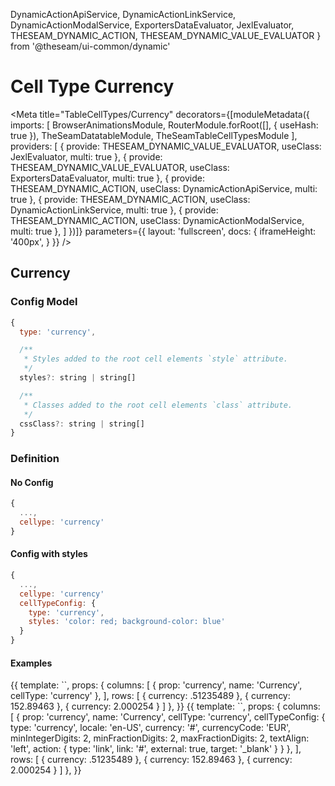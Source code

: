 

  DynamicActionApiService,
  DynamicActionLinkService,
  DynamicActionModalService,
  ExportersDataEvaluator,
  JexlEvaluator,
  THESEAM_DYNAMIC_ACTION,
  THESEAM_DYNAMIC_VALUE_EVALUATOR
} from '@theseam/ui-common/dynamic'

# Cell Type Currency

<Meta title="TableCellTypes/Currency"
  decorators={[moduleMetadata({
    imports: [
      BrowserAnimationsModule,
      RouterModule.forRoot([], { useHash: true }),
      TheSeamDatatableModule,
      TheSeamTableCellTypesModule
    ],
    providers: [
      { provide: THESEAM_DYNAMIC_VALUE_EVALUATOR, useClass: JexlEvaluator, multi: true },
      { provide: THESEAM_DYNAMIC_VALUE_EVALUATOR, useClass: ExportersDataEvaluator, multi: true },
      { provide: THESEAM_DYNAMIC_ACTION, useClass: DynamicActionApiService, multi: true },
      { provide: THESEAM_DYNAMIC_ACTION, useClass: DynamicActionLinkService, multi: true },
      { provide: THESEAM_DYNAMIC_ACTION, useClass: DynamicActionModalService, multi: true },
    ]
  })]}
  parameters={{
    layout: 'fullscreen',
    docs: {
      iframeHeight: '400px',
    }
  }}
/>

## Currency

### Config Model

```js
{
  type: 'currency',

  /**
   * Styles added to the root cell elements `style` attribute.
   */
  styles?: string | string[]

  /**
   * Classes added to the root cell elements `class` attribute.
   */
  cssClass?: string | string[]
}
```

### Definition

#### No Config

```js
{
  ...,
  cellype: 'currency'
}
```

#### Config with styles

```js
{
  ...,
  cellype: 'currency'
  cellTypeConfig: {
    type: 'currency',
    styles: 'color: red; background-color: blue'
  }
}
```

#### Examples

<Preview>
  <Story name="Basic" height="150px">
    {{
      template: `<seam-datatable class="vw-100 vh-100" [columns]="columns" [rows]="rows"></seam-datatable>`,
      props: {
        columns: [
          { prop: 'currency', name: 'Currency', cellType: 'currency' },
        ],
        rows: [
          { currency: .51235489 },
          { currency: 152.89463 },
          { currency: 2.000254 }
        ]
      },
    }}
  </Story>
</Preview>

<Preview>
  <Story name="WithConfig" height="150px">
    {{
      template: `<seam-datatable class="vw-100 vh-100" [columns]="columns" [rows]="rows"></seam-datatable>`,
      props: {
        columns: [
          {
            prop: 'currency',
            name: 'Currency',
            cellType: 'currency',
            cellTypeConfig: {
              type: 'currency',
              locale: 'en-US',
              currency: '#',
              currencyCode: 'EUR',
              minIntegerDigits: 2,
              minFractionDigits: 2,
              maxFractionDigits: 2,
              textAlign: 'left',
              action: {
                type: 'link',
                link: '#',
                external: true,
                target: '_blank'
              }
            }
          },
        ],
        rows: [
          { currency: .51235489 },
          { currency: 152.89463 },
          { currency: 2.000254 }
        ]
      },
    }}
  </Story>
</Preview>

